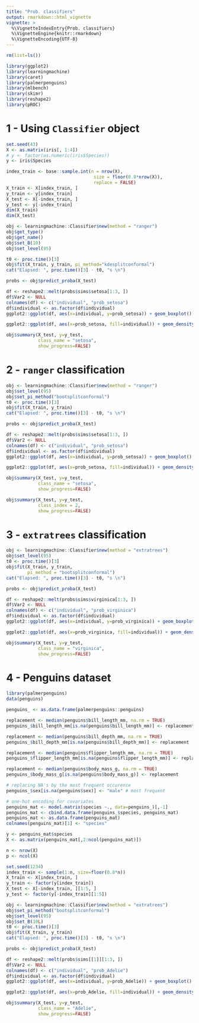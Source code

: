 ```yaml
---
title: "Prob. classifiers"
output: rmarkdown::html_vignette
vignette: >
  %\VignetteIndexEntry{Prob. classifiers}
  %\VignetteEngine{knitr::rmarkdown}
  %\VignetteEncoding{UTF-8}
---
```


```r
rm(list=ls())
```

```r
library(ggplot2)
library(learningmachine)
library(caret)
library(palmerpenguins)
library(mlbench)
library(skimr)
library(reshape2)
library(pROC)
```

# 1 - Using `Classifier` object

```r
set.seed(43)
X <- as.matrix(iris[, 1:4])
# y <- factor(as.numeric(iris$Species))
y <- iris$Species

index_train <- base::sample.int(n = nrow(X),
                                 size = floor(0.8*nrow(X)),
                                 replace = FALSE)
X_train <- X[index_train, ]
y_train <- y[index_train]
X_test <- X[-index_train, ]
y_test <- y[-index_train]
dim(X_train)
dim(X_test)

obj <- learningmachine::Classifier$new(method = "ranger")
obj$get_type()
obj$get_name()
obj$set_B(10)
obj$set_level(95)

t0 <- proc.time()[3]
obj$fit(X_train, y_train, pi_method="kdesplitconformal")
cat("Elapsed: ", proc.time()[3] - t0, "s \n")

probs <- obj$predict_proba(X_test)
```

```r
df <- reshape2::melt(probs$sims$setosa[1:3, ])
df$Var2 <- NULL 
colnames(df) <- c("individual", "prob_setosa")
df$individual <- as.factor(df$individual)
ggplot2::ggplot(df, aes(x=individual, y=prob_setosa)) + geom_boxplot() + coord_flip()
```

```r
ggplot2::ggplot(df, aes(x=prob_setosa, fill=individual)) + geom_density(alpha=.3)
```

```r
obj$summary(X_test, y=y_test, 
            class_name = "setosa",
            show_progress=FALSE)
```

# 2 - `ranger` classification

```r
obj <- learningmachine::Classifier$new(method = "ranger")
obj$set_level(95)
obj$set_pi_method("bootsplitconformal")
t0 <- proc.time()[3]
obj$fit(X_train, y_train)
cat("Elapsed: ", proc.time()[3] - t0, "s \n")

probs <- obj$predict_proba(X_test)
```

```r
df <- reshape2::melt(probs$sims$setosa[1:3, ])
df$Var2 <- NULL 
colnames(df) <- c("individual", "prob_setosa")
df$individual <- as.factor(df$individual)
ggplot2::ggplot(df, aes(x=individual, y=prob_setosa)) + geom_boxplot() + coord_flip()
```

```r
ggplot2::ggplot(df, aes(x=prob_setosa, fill=individual)) + geom_density(alpha=.3)
```

```r
obj$summary(X_test, y=y_test, 
            class_name = "setosa",
            show_progress=FALSE)
```

```r
obj$summary(X_test, y=y_test, 
            class_index = 2,
            show_progress=FALSE)
```

# 3 - `extratrees` classification

```r
obj <- learningmachine::Classifier$new(method = "extratrees")
obj$set_level(95)
t0 <- proc.time()[3]
obj$fit(X_train, y_train, 
        pi_method = "bootsplitconformal")
cat("Elapsed: ", proc.time()[3] - t0, "s \n")
```

```r
probs <- obj$predict_proba(X_test)
```

```r
df <- reshape2::melt(probs$sims$virginica[1:3, ])
df$Var2 <- NULL 
colnames(df) <- c("individual", "prob_virginica")
df$individual <- as.factor(df$individual)
ggplot2::ggplot(df, aes(x=individual, y=prob_virginica)) + geom_boxplot() + coord_flip()
```

```r
ggplot2::ggplot(df, aes(x=prob_virginica, fill=individual)) + geom_density(alpha=.3)
```

```r
obj$summary(X_test, y=y_test, 
            class_name = "virginica",
            show_progress=FALSE)
```

# 4 - Penguins dataset

```r
library(palmerpenguins)
data(penguins)
```

```r
penguins_ <- as.data.frame(palmerpenguins::penguins)

replacement <- median(penguins$bill_length_mm, na.rm = TRUE)
penguins_$bill_length_mm[is.na(penguins$bill_length_mm)] <- replacement

replacement <- median(penguins$bill_depth_mm, na.rm = TRUE)
penguins_$bill_depth_mm[is.na(penguins$bill_depth_mm)] <- replacement

replacement <- median(penguins$flipper_length_mm, na.rm = TRUE)
penguins_$flipper_length_mm[is.na(penguins$flipper_length_mm)] <- replacement

replacement <- median(penguins$body_mass_g, na.rm = TRUE)
penguins_$body_mass_g[is.na(penguins$body_mass_g)] <- replacement

# replacing NA's by the most frequent occurence
penguins_$sex[is.na(penguins$sex)] <- "male" # most frequent

# one-hot encoding for covariates
penguins_mat <- model.matrix(species ~., data=penguins_)[,-1]
penguins_mat <- cbind.data.frame(penguins_$species, penguins_mat)
penguins_mat <- as.data.frame(penguins_mat)
colnames(penguins_mat)[1] <- "species"

y <- penguins_mat$species
X <- as.matrix(penguins_mat[,2:ncol(penguins_mat)])

n <- nrow(X)
p <- ncol(X)

set.seed(1234)
index_train <- sample(1:n, size=floor(0.8*n))
X_train <- X[index_train, ]
y_train <- factor(y[index_train])
X_test <- X[-index_train, ][1:5, ]
y_test <- factor(y[-index_train][1:5])
```

```r
obj <- learningmachine::Classifier$new(method = "extratrees")
obj$set_pi_method("bootsplitconformal")
obj$set_level(95)
obj$set_B(10L)
t0 <- proc.time()[3]
obj$fit(X_train, y_train)
cat("Elapsed: ", proc.time()[3] - t0, "s \n")
```

```r
probs <- obj$predict_proba(X_test)
```

```r
df <- reshape2::melt(probs$sims[[1]][1:3, ])
df$Var2 <- NULL 
colnames(df) <- c("individual", "prob_Adelie")
df$individual <- as.factor(df$individual)
ggplot2::ggplot(df, aes(x=individual, y=prob_Adelie)) + geom_boxplot() + coord_flip()
```

```r
ggplot2::ggplot(df, aes(x=prob_Adelie, fill=individual)) + geom_density(alpha=.3)
```

```r
obj$summary(X_test, y=y_test, 
            class_name = "Adelie",
            show_progress=FALSE)
```

<!-- # 4 - `mlbench` `BreastCancer` dataset -->

<!-- ```{r} -->
<!-- library(mlbench) -->
<!-- data(BreastCancer) -->
<!-- ``` -->

<!-- ```{r} -->
<!-- breast_cancer <- BreastCancer -->
<!-- breast_cancer$Id <- NULL -->
<!-- ``` -->

<!-- ```{r} -->
<!-- replacement <- 10L -->
<!-- breast_cancer$Bare.nuclei[is.na(breast_cancer$Bare.nuclei)] <- replacement -->
<!-- breast_cancer$Bare.nuclei <- as.factor(as.integer(breast_cancer$Bare.nuclei)) -->
<!-- ``` -->

<!-- ```{r} -->
<!-- y <- breast_cancer$Class -->
<!-- X <- as.matrix(model.matrix(Class ~.,  -->
<!--                             data=breast_cancer)[,-1]) -->
<!-- rownames(X) <- NULL -->
<!-- colnames(X) <- base::gsub(pattern = "\\.|\\^", replacement = "_", colnames(X)) -->

<!-- n <- nrow(X) -->
<!-- p <- ncol(X) -->

<!-- set.seed(1234) -->
<!-- index_train <- sample(1:n, size=floor(0.8*n)) -->
<!-- X_train <- X[index_train, ] -->
<!-- y_train <- y[index_train] -->
<!-- X_test <- X[-index_train, ][1:5,] -->
<!-- y_test <- y[-index_train][1:5] -->
<!-- ``` -->

<!-- ```{r} -->
<!-- obj <- learningmachine::Classifier$new(method = "extratrees") -->
<!-- obj$set_level(95) -->
<!-- obj$set_B(10L) -->
<!-- obj$set_pi_method("kdesplitconformal") -->
<!-- t0 <- proc.time()[3] -->
<!-- obj$fit(X_train, y_train) -->
<!-- cat("Elapsed: ", proc.time()[3] - t0, "s \n") -->
<!-- ``` -->

<!-- ```{r} -->
<!-- probs <- obj$predict_proba(X_test) -->
<!-- preds <- obj$predict(X_test) -->
<!-- ``` -->

<!-- ```{r fig.width=8, fig.height=4, eval=TRUE} -->
<!-- df <- reshape2::melt(probs$sims$malignant[1:3, ]) -->
<!-- df$Var2 <- NULL  -->
<!-- colnames(df) <- c("individual", "prob_malignant") -->
<!-- df$individual <- as.factor(df$individual) -->
<!-- ggplot2::ggplot(df, aes(x=individual, y=prob_malignant)) + geom_boxplot() + coord_flip() -->
<!-- ``` -->

<!-- ```{r fig.width=8, fig.height=4, eval=TRUE} -->
<!-- ggplot2::ggplot(df, aes(x=prob_malignant, fill=individual)) + geom_density(alpha=.3) -->
<!-- ``` -->

<!-- ```{r eval=FALSE} -->
<!-- obj$summary(X_test, y=y_test,  -->
<!--             class_name = "malignant", -->
<!--             show_progress=FALSE) -->
<!-- ``` -->

<!-- **KDE** -->

<!-- ```{r} -->
<!-- probs <- obj$predict_proba(X_test) -->
<!-- preds <- obj$predict(X_test) -->
<!-- ``` -->

<!-- ```{r fig.width=8, fig.height=4, eval=TRUE} -->
<!-- df <- reshape2::melt(probs$sims$malignant[1:3, ]) -->
<!-- df$Var2 <- NULL  -->
<!-- colnames(df) <- c("individual", "prob_malignant") -->
<!-- df$individual <- as.factor(df$individual) -->
<!-- ggplot2::ggplot(df, aes(x=individual, y=prob_malignant)) + geom_boxplot() + coord_flip() -->
<!-- ``` -->

<!-- **Bootstrap** -->

<!-- ```{r eval=TRUE} -->
<!-- obj <- learningmachine::Classifier$new(method = "ridge") -->
<!-- obj$set_pi_method("bootsplitconformal") -->
<!-- obj$set_level(95) -->
<!-- obj$set_B(10L) -->
<!-- obj$fit(X_train, y_train) -->
<!-- probs <- obj$predict_proba(X_test) -->
<!-- preds <- obj$predict(X_test) -->
<!-- ``` -->

<!-- ```{r fig.width=8, fig.height=4, eval=TRUE} -->
<!-- df2 <- reshape2::melt(probs$sims$malignant[1:3,]) -->
<!-- df2$Var2 <- NULL  -->
<!-- colnames(df2) <- c("individual", "prob_malignant") -->
<!-- df2$individual <- as.factor(df$individual) -->
<!-- ggplot2::ggplot(df2, aes(x=individual, y=prob_malignant)) + geom_boxplot() + coord_flip() -->
<!-- ``` -->

<!-- ```{r fig.width=8, fig.height=4, eval=TRUE} -->
<!-- ggplot2::ggplot(df2, aes(x=prob_malignant, fill=individual)) + geom_density(alpha=.3) -->
<!-- ``` -->

<!-- ```{r eval=FALSE} -->
<!-- obj$summary(X_test, y=y_test,  -->
<!--             class_name = "malignant", -->
<!--             show_progress=FALSE) -->
<!-- ``` -->
